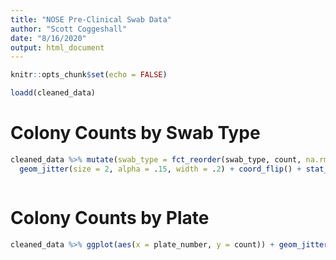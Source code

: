 ```yaml
---
title: "NOSE Pre-Clinical Swab Data"
author: "Scott Coggeshall"
date: "8/16/2020"
output: html_document
---
```


```r
knitr::opts_chunk$set(echo = FALSE)

loadd(cleaned_data)
```

# Colony Counts by Swab Type

```r

cleaned_data %>% mutate(swab_type = fct_reorder(swab_type, count, na.rm = T))  %>% ggplot(aes(x = swab_type, y = count, color = swab_type)) + 
  geom_jitter(size = 2, alpha = .15, width = .2) + coord_flip() + stat_summary(fun = median, geom = "point", size = 3.5) + theme_light() + scale_color_d3()



```

# Colony Counts by Plate



```r

cleaned_data %>% ggplot(aes(x = plate_number, y = count)) + geom_jitter(size = 2, alpha = .15, width = .2) + geom_boxplot(outlier.alpha = 0) + theme_light() 


```


